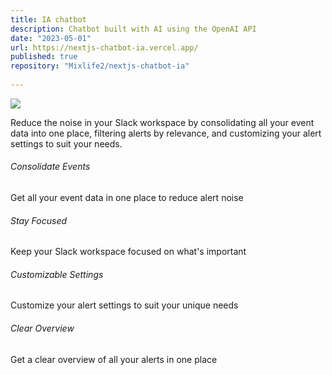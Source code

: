 ```yaml
---
title: IA chatbot
description: Chatbot built with AI using the OpenAI API
date: "2023-05-01"
url: https://nextjs-chatbot-ia.vercel.app/
published: true
repository: "Mixlife2/nextjs-chatbot-ia"
  
---
```



 [![](https://private-user-images.githubusercontent.com/151978411/303948809-48345fab-3ec5-4ace-9deb-d42cdfcee0ee.png?jwt=eyJhbGciOiJIUzI1NiIsInR5cCI6IkpXVCJ9.eyJpc3MiOiJnaXRodWIuY29tIiwiYXVkIjoicmF3LmdpdGh1YnVzZXJjb250ZW50LmNvbSIsImtleSI6ImtleTUiLCJleHAiOjE3MDc2ODc1NDEsIm5iZiI6MTcwNzY4NzI0MSwicGF0aCI6Ii8xNTE5Nzg0MTEvMzAzOTQ4ODA5LTQ4MzQ1ZmFiLTNlYzUtNGFjZS05ZGViLWQ0MmNkZmNlZTBlZS5wbmc_WC1BbXotQWxnb3JpdGhtPUFXUzQtSE1BQy1TSEEyNTYmWC1BbXotQ3JlZGVudGlhbD1BS0lBVkNPRFlMU0E1M1BRSzRaQSUyRjIwMjQwMjExJTJGdXMtZWFzdC0xJTJGczMlMkZhd3M0X3JlcXVlc3QmWC1BbXotRGF0ZT0yMDI0MDIxMVQyMTM0MDFaJlgtQW16LUV4cGlyZXM9MzAwJlgtQW16LVNpZ25hdHVyZT0yZTVkMzY1MzBmNjFhY2JlM2ZmN2NlMGRiZGU1ZTVmOTlkNTk1MGUxZGVkZjY5OWQ3NjI4Y2ZiNWU5MTBlZGFlJlgtQW16LVNpZ25lZEhlYWRlcnM9aG9zdCZhY3Rvcl9pZD0wJmtleV9pZD0wJnJlcG9faWQ9MCJ9.glOw7yv2jc1o6q2uhrgMnnxyGfF4msEPLlT9JC_QlA4)](https://nextjs-chatbot-ia.vercel.app/) 

Reduce the noise in your Slack workspace by consolidating all your event data into one place, filtering alerts by relevance, and customizing your alert settings to suit your needs.

###### Consolidate Events
Get all your event data in one place to reduce alert noise

###### Stay Focused
Keep your Slack workspace focused on what's important

###### Customizable Settings
Customize your alert settings to suit your unique needs

###### Clear Overview
Get a clear overview of all your alerts in one place